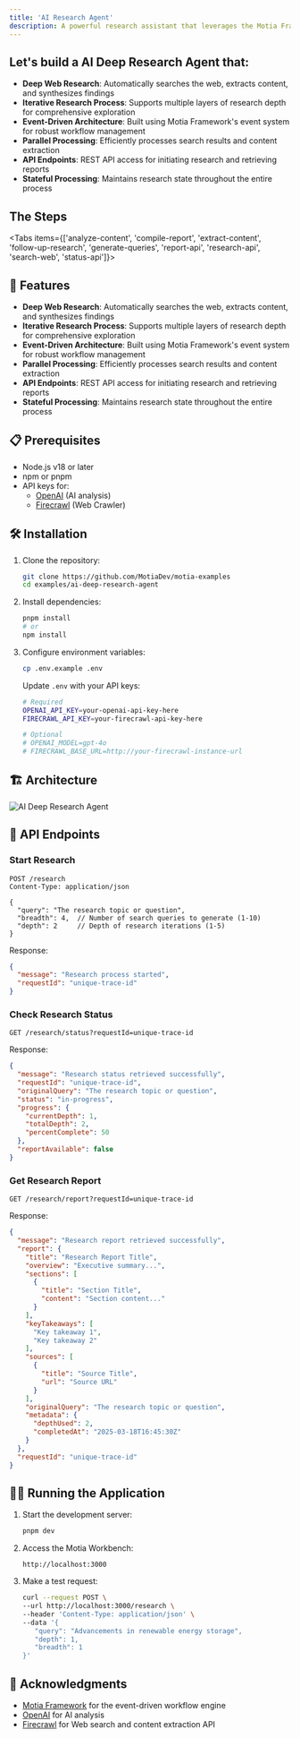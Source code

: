 ```yaml
---
title: 'AI Research Agent'
description: A powerful research assistant that leverages the Motia Framework to perform comprehensive web research on any topic and any question.
---
```



## Let's build a AI Deep Research Agent that:

- **Deep Web Research**: Automatically searches the web, extracts content, and synthesizes findings
- **Iterative Research Process**: Supports multiple layers of research depth for comprehensive exploration
- **Event-Driven Architecture**: Built using Motia Framework's event system for robust workflow management
- **Parallel Processing**: Efficiently processes search results and content extraction
- **API Endpoints**: REST API access for initiating research and retrieving reports
- **Stateful Processing**: Maintains research state throughout the entire process

## The Steps

<Folder name="steps" defaultOpen>
  <File name="analyze-content.step.ts" />
  <File name="compile-report.step.ts" />
  <File name="extract-content.step.ts" />
  <File name="follow-up-research.step.ts" />
  <File name="generate-queries.step.ts" />
  <File name="report-api.step.ts" />
  <File name="research-api.step.ts" />
  <File name="search-web.step.ts" />
  <File name="status-api.step.ts" />
</Folder>

<Tabs items={['analyze-content', 'compile-report', 'extract-content', 'follow-up-research', 'generate-queries', 'report-api', 'research-api', 'search-web', 'status-api']}>
  <CodeFetcher path="examples/ai-deep-research-agent/steps" tab="analyze-content" value="analyze-content" />
  <CodeFetcher path="examples/ai-deep-research-agent/steps" tab="compile-report" value="compile-report" />
  <CodeFetcher path="examples/ai-deep-research-agent/steps" tab="extract-content" value="extract-content" />
  <CodeFetcher path="examples/ai-deep-research-agent/steps" tab="follow-up-research" value="follow-up-research" />
  <CodeFetcher path="examples/ai-deep-research-agent/steps" tab="generate-queries" value="generate-queries" />
  <CodeFetcher path="examples/ai-deep-research-agent/steps" tab="report-api" value="report-api" />
  <CodeFetcher path="examples/ai-deep-research-agent/steps" tab="research-api" value="research-api" />
  <CodeFetcher path="examples/ai-deep-research-agent/steps" tab="search-web" value="search-web" />
  <CodeFetcher path="examples/ai-deep-research-agent/steps" tab="status-api" value="status-api" />
</Tabs>

## 🚀 Features

- **Deep Web Research**: Automatically searches the web, extracts content, and synthesizes findings
- **Iterative Research Process**: Supports multiple layers of research depth for comprehensive exploration
- **Event-Driven Architecture**: Built using Motia Framework's event system for robust workflow management
- **Parallel Processing**: Efficiently processes search results and content extraction
- **API Endpoints**: REST API access for initiating research and retrieving reports
- **Stateful Processing**: Maintains research state throughout the entire process

## 📋 Prerequisites

- Node.js v18 or later
- npm or pnpm
- API keys for:
  - [OpenAI](https://platform.openai.com/) (AI analysis)
  - [Firecrawl](https://www.firecrawl.dev/) (Web Crawler)

## 🛠️ Installation

1. Clone the repository:
   ```bash
   git clone https://github.com/MotiaDev/motia-examples
   cd examples/ai-deep-research-agent
   ```

2. Install dependencies:
   ```bash
   pnpm install
   # or
   npm install
   ```

3. Configure environment variables:
   ```bash
   cp .env.example .env
   ```

   Update `.env` with your API keys:
   ```bash
   # Required
   OPENAI_API_KEY=your-openai-api-key-here
   FIRECRAWL_API_KEY=your-firecrawl-api-key-here

   # Optional
   # OPENAI_MODEL=gpt-4o
   # FIRECRAWL_BASE_URL=http://your-firecrawl-instance-url
   ```

## 🏗️ Architecture

![AI Deep Research Agent](../img/ai-deep-research-agent.png)


## 🚦 API Endpoints

### Start Research

```
POST /research
Content-Type: application/json

{
  "query": "The research topic or question",
  "breadth": 4,  // Number of search queries to generate (1-10)
  "depth": 2     // Depth of research iterations (1-5)
}
```

Response:
```json
{
  "message": "Research process started",
  "requestId": "unique-trace-id"
}
```

### Check Research Status

```
GET /research/status?requestId=unique-trace-id
```

Response:
```json
{
  "message": "Research status retrieved successfully",
  "requestId": "unique-trace-id",
  "originalQuery": "The research topic or question",
  "status": "in-progress",
  "progress": {
    "currentDepth": 1,
    "totalDepth": 2,
    "percentComplete": 50
  },
  "reportAvailable": false
}
```

### Get Research Report

```
GET /research/report?requestId=unique-trace-id
```

Response:
```json
{
  "message": "Research report retrieved successfully",
  "report": {
    "title": "Research Report Title",
    "overview": "Executive summary...",
    "sections": [
      {
        "title": "Section Title",
        "content": "Section content..."
      }
    ],
    "keyTakeaways": [
      "Key takeaway 1",
      "Key takeaway 2"
    ],
    "sources": [
      {
        "title": "Source Title",
        "url": "Source URL"
      }
    ],
    "originalQuery": "The research topic or question",
    "metadata": {
      "depthUsed": 2,
      "completedAt": "2025-03-18T16:45:30Z"
    }
  },
  "requestId": "unique-trace-id"
}
```

## 🏃‍♂️ Running the Application

1. Start the development server:
   ```bash
   pnpm dev
   ```

2. Access the Motia Workbench:
   ```
   http://localhost:3000
   ```

3. Make a test request:
   ```bash
   curl --request POST \
   --url http://localhost:3000/research \
   --header 'Content-Type: application/json' \
   --data '{
      "query": "Advancements in renewable energy storage",
      "depth": 1,
      "breadth": 1
   }'
   ```
## 🙏 Acknowledgments

- [Motia Framework](https://motia.dev) for the event-driven workflow engine
- [OpenAI](https://platform.openai.com/) for AI analysis 
- [Firecrawl](https://www.firecrawl.dev/) for Web search and content extraction API